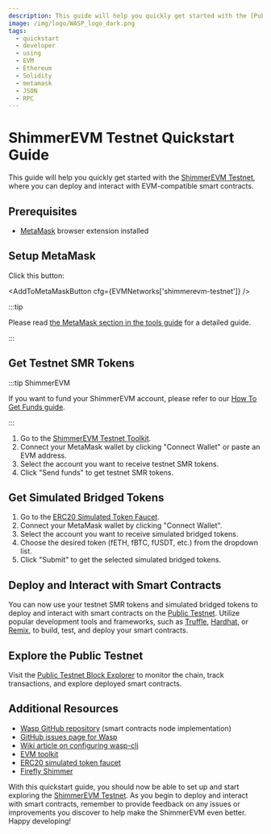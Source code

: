 ```yaml
---
description: This guide will help you quickly get started with the [Public Testnet](/build/networks-endpoints/#public-testnet)
image: /img/logo/WASP_logo_dark.png
tags:
  - quickstart
  - developer
  - using
  - EVM
  - Ethereum
  - Solidity
  - metamask
  - JSON
  - RPC
---
```



# ShimmerEVM Testnet Quickstart Guide

This guide will help you quickly get started with the [ShimmerEVM Testnet](/build/networks-endpoints/#shimmerevm-testnet), where you can deploy and interact with EVM-compatible smart contracts.

## Prerequisites

- [MetaMask](https://metamask.io/) browser extension installed

## Setup MetaMask

Click this button:

<AddToMetaMaskButton cfg={EVMNetworks['shimmerevm-testnet']} />

:::tip

Please read [the MetaMask  section in the tools guide](tools.mdx#metamask) for a detailed guide.

:::

## Get Testnet SMR Tokens

:::tip ShimmerEVM

If you want to fund your ShimmerEVM account, please refer to our [How To Get Funds guide](../how-tos/EVM/send-funds-from-L1-to-L2.mdx).

:::

1. Go to the [ShimmerEVM Testnet Toolkit](https://evm-toolkit.evm.testnet.shimmer.network/).
2. Connect your MetaMask wallet by clicking "Connect Wallet" or paste an EVM address.
3. Select the account you want to receive testnet SMR tokens.
4. Click "Send funds" to get testnet SMR tokens.

## Get Simulated Bridged Tokens

1. Go to the [ERC20 Simulated Token Faucet](https://evm-faucet.testnet.shimmer.network/).
2. Connect your MetaMask wallet by clicking "Connect Wallet".
3. Select the account you want to receive simulated bridged tokens.
4. Choose the desired token (fETH, fBTC, fUSDT, etc.) from the dropdown list.
5. Click "Submit" to get the selected simulated bridged tokens.

## Deploy and Interact with Smart Contracts

You can now use your testnet SMR tokens and simulated bridged tokens to deploy and interact with smart contracts on the [Public Testnet](/build/networks-endpoints/#public-testnet). Utilize popular development tools and frameworks, such as [Truffle](https://www.trufflesuite.com/), [Hardhat](https://hardhat.org/), or [Remix](https://remix.ethereum.org/), to build, test, and deploy your smart contracts.

## Explore the Public Testnet

Visit the [Public Testnet Block Explorer](https://explorer.evm.testnet.shimmer.network/) to monitor the chain, track transactions, and explore deployed smart contracts.

## Additional Resources

- [Wasp GitHub repository](https://github.com/iotaledger/wasp) (smart contracts node implementation)
- [GitHub issues page for Wasp](https://github.com/iotaledger/wasp/issues)
- [Wiki article on configuring wasp-cli](/wasp/how-tos/wasp-cli/)
- [EVM toolkit](https://evm-toolkit.evm.testnet.shimmer.network/)
- [ERC20 simulated token faucet](https://evm-faucet.testnet.shimmer.network)
- [Firefly Shimmer](https://firefly.iota.org)

With this quickstart guide, you should now be able to set up and start exploring the [ShimmerEVM Testnet](/build/networks-endpoints/#shimmerevm-testnet). As you begin to deploy and interact with smart contracts, remember to provide feedback on any issues or improvements you discover to help make the ShimmerEVM even better. Happy developing!
